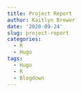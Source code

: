 ```yaml
---
title: Project Report
author: Kaitlyn Brewer
date: '2020-09-24'
slug: project-report
categories:
  - R
  - Hugo
tags:
  - Hugo
  - R
  - Blogdown
---
```


